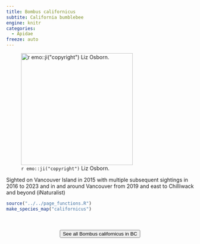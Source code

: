 ```yaml
---
title: Bombus californicus
subtite: California bumblebee
engine: knitr
categories:
  - Apidae
freeze: auto
---
```

![`r emo::ji("copyright")` Liz Osborn.](https://inaturalist-open-data.s3.amazonaws.com/photos/282337944/large.jpg){height=300}

Sighted on Vancouver Island in 2015 with multiple subsequent sightings in 2016 to 2023 and in and around Vancouver from 2019 and east to Chilliwack and beyond (iNaturalist)



```r
source("../../page_functions.R")
make_species_map("californicus")
```
<br><br>
<center>


<a href="https://inaturalist.ca/observations?place_id=7085&subview=map&taxon_id=124420"><button type="button" class="btn btn-secondary">See all Bombus californicus in BC <i class="fa-solid fa-arrow-up-right-from-square"></i> </button></a>
</center>
